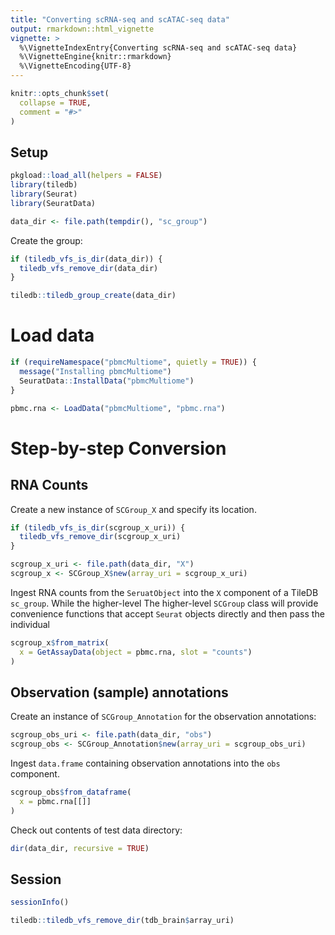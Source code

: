 ```yaml
---
title: "Converting scRNA-seq and scATAC-seq data"
output: rmarkdown::html_vignette
vignette: >
  %\VignetteIndexEntry{Converting scRNA-seq and scATAC-seq data}
  %\VignetteEngine{knitr::rmarkdown}
  %\VignetteEncoding{UTF-8}
---
```


```r
knitr::opts_chunk$set(
  collapse = TRUE,
  comment = "#>"
)
```

## Setup

```r
pkgload::load_all(helpers = FALSE)
library(tiledb)
library(Seurat)
library(SeuratData)

data_dir <- file.path(tempdir(), "sc_group")
```

Create the group:

```r
if (tiledb_vfs_is_dir(data_dir)) {
  tiledb_vfs_remove_dir(data_dir)
}

tiledb::tiledb_group_create(data_dir)
```

# Load data

```r
if (requireNamespace("pbmcMultiome", quietly = TRUE)) {
  message("Installing pbmcMultiome")
  SeuratData::InstallData("pbmcMultiome")
}
```

```r
pbmc.rna <- LoadData("pbmcMultiome", "pbmc.rna")
```


# Step-by-step Conversion

## RNA Counts

Create a new instance of `SCGroup_X` and specify its location.

```r
if (tiledb_vfs_is_dir(scgroup_x_uri)) {
  tiledb_vfs_remove_dir(scgroup_x_uri)
}

scgroup_x_uri <- file.path(data_dir, "X")
scgroup_x <- SCGroup_X$new(array_uri = scgroup_x_uri)
```

Ingest RNA counts from the `SeruatObject` into the `X` component of a TileDB `sc_group`. While the higher-level The higher-level `SCGroup` class will provide convenience functions that accept `Seurat` objects directly and then pass the individual

```r
scgroup_x$from_matrix(
  x = GetAssayData(object = pbmc.rna, slot = "counts")
)
```


## Observation (sample) annotations

Create an instance of `SCGroup_Annotation` for the observation annotations:

```r
scgroup_obs_uri <- file.path(data_dir, "obs")
scgroup_obs <- SCGroup_Annotation$new(array_uri = scgroup_obs_uri)
```

Ingest `data.frame` containing observation annotations into the `obs` component.

```r
scgroup_obs$from_dataframe(
  x = pbmc.rna[[]]
)
```

Check out contents of test data directory:

```r
dir(data_dir, recursive = TRUE)
```


## Session

```r
sessionInfo()
```

```r
tiledb::tiledb_vfs_remove_dir(tdb_brain$array_uri)
```
